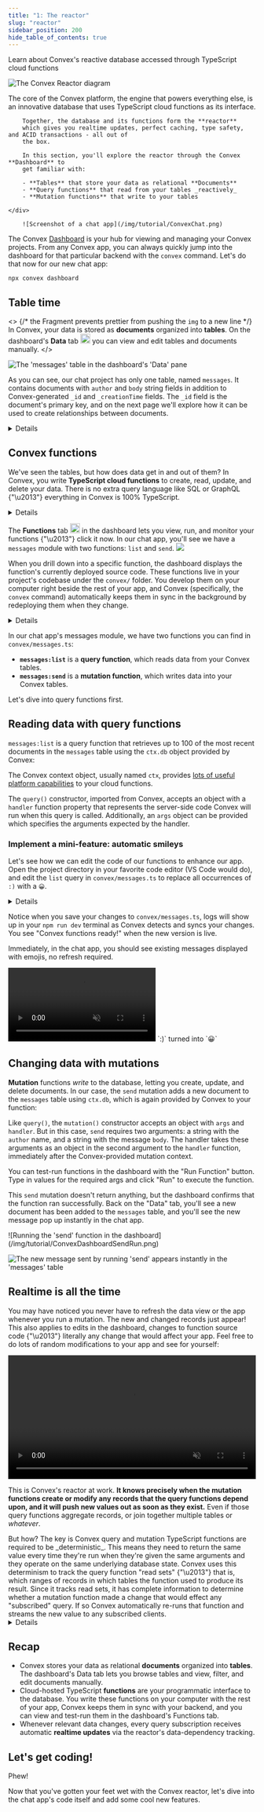 ```yaml
---
title: "1: The reactor"
slug: "reactor"
sidebar_position: 200
hide_table_of_contents: true
---
```



<TourGuide signPost="You are here" title="Convex Tour">
  <TourStep title="The reactor">
    Learn about Convex's reactive database accessed through TypeScript cloud
    functions
  </TourStep>
  <TourStep title="Convex and your app" />
  <TourStep title="The platform in action" />

![The Convex Reactor diagram](/img/tutorial/TutorialFigure1.png)

</TourGuide>

<div className="convex-side-by-side">
    <div>
        The core of the Convex platform, the engine that powers everything else, is an
        innovative database that uses TypeScript cloud functions as its interface.

        Together, the database and its functions form the **reactor**
        which gives you realtime updates, perfect caching, type safety, and ACID transactions - all out of
        the box.

        In this section, you'll explore the reactor through the Convex **Dashboard** to
        get familiar with:

        - **Tables** that store your data as relational **Documents**
        - **Query functions** that read from your tables _reactively_
        - **Mutation functions** that write to your tables

    </div>

        ![Screenshot of a chat app](/img/tutorial/ConvexChat.png)

</div>

The Convex [Dashboard](https://dashboard.convex.dev) is your hub for viewing and
managing your Convex projects. From any Convex app, you can always quickly jump
into the dashboard for that particular backend with the `convex` command. Let's
do that now for our new chat app:

```shell
npx convex dashboard
```

## Table time

<>
  {/* the Fragment prevents prettier from pushing the `img` to a new line */}
  In Convex, your data is stored as **documents** organized into **tables**. On the
  dashboard's **Data** tab
  <img src="/img/tutorial/icon_data.png" height="20" /> you can view and edit
  tables and documents manually.
</>

![The 'messages' table in the dashboard's 'Data' pane](/img/tutorial/ConvexDashboardDataMessages.png)

<div style={{width: "100%"}}>

As you can see, our chat project has only one table, named `messages`. It
contains documents with `author` and `body` string fields in addition to
Convex-generated `_id` and `_creationTime` fields. The `_id` field is the
document's primary key, and on the next page we'll explore how it can be used to
create relationships between documents.

<Details summary="🤔 Is this a relational or NoSQL database?">
Both! Why choose, when you can have the best of both worlds?

Convex lets you store documents with all the flexibility you'd expect from a
NoSQL database while also supporting first-class relationships and
multi-document ACID transactions. All your existing relational modeling
techniques work great on Convex.

Read more:
[Document IDs: References and Relationships](https://docs.convex.dev/database/document-ids#references-and-relationships)

</Details>

</div>

## Convex functions

We've seen the tables, but how does data get in and out of them? In Convex, you
write **TypeScript cloud functions** to create, read, update, and delete your
data. There is no extra query language like SQL or GraphQL {"\u2013"} everything
in Convex is 100% TypeScript.

<Details summary="🤔 What about JavaScript?">

For sure, it is possible to write your Convex functions in good old JavaScript.
But we recommend using Convex with TypeScript for the convenience and safety of
end-to-end type safety.

In the future, we may support other languages than TS/JS, so stay tuned!

</Details>

The **Functions** tab <img src="/img/tutorial/icon_func.png" height="20" /> in
the dashboard lets you view, run, and monitor your functions {"\u2013"} click it
now. In our chat app, you'll see we have a `messages` module with two functions:
`list` and `send`. ![](/img/tutorial/ConvexDashboardFunctionsList.png)

When you drill down into a specific function, the dashboard displays the
function's currently deployed source code. These functions live in your
project's codebase under the `convex/` folder. You develop them on your computer
right beside the rest of your app, and Convex (specifically, the `convex`
command) automatically keeps them in sync in the background by redeploying them
when they change.

<Details
  summary={
    <>
      What about the <code>init</code> module I see there?
    </>
  }
>
  That module has a couple of functions that create some seed data for the chat,
  as a convenience for getting started. You can ignore it for the purposes of
  this tutorial.
</Details>

In our chat app's messages module, we have two functions you can find in
`convex/messages.ts`:

- **`messages:list`** is a **query function**, which reads data from your Convex
  tables.
- **`messages:send`** is a **mutation function**, which writes data into your
  Convex tables.

Let's dive into query functions first.

## Reading data with query functions

`messages:list` is a query function that retrieves up to 100 of the most recent
documents in the `messages` table using the `ctx.db` object provided by Convex:

<Admonition type="info">

The Convex context object, usually named `ctx`, provides
[lots of useful platform capabilities](https://docs.convex.dev/generated-api/server#queryctx)
to your cloud functions.

</Admonition>

<TSAndJSSnippet
  title="convex/messages.ts"
  sourceTS={Messages}
  sourceJS={Messages}
  snippet="messages:list"
/>

The `query()` constructor, imported from Convex, accepts an object with a
`handler` function property that represents the server-side code Convex will run
when this query is called. Additionally, an `args` object can be provided which
specifies the arguments expected by the handler.

<Admonition type="tip" title="Exercise">
  
### Implement a mini-feature: automatic smileys

Let's see how we can edit the code of our functions to enhance our app. Open the
project directory in your favorite code editor (VS Code would do), and edit the
`list` query in `convex/messages.ts` to replace all occurrences of `:)` with a
`😀`.

<Details summary="See solution" >

We `map` over our `messages`, performing a text replacement on the `body` of
each message.

<TSAndJSSnippet
  title="convex/messages.ts"
  sourceTS={Exercise}
  sourceJS={Exercise}
  snippet="messages:list"
/>

</Details>

<div className="convex-side-by-side">

<div>

Notice when you save your changes to `convex/messages.ts`, logs will show up in
your `npm run dev` terminal as Convex detects and syncs your changes. You see
"Convex functions ready!" when the new version is live.

Immediately, in the chat app, you should see existing messages displayed with
emojis, no refresh required.

</div>
<div style={{"text-align": "center"}}>
<video autoPlay playsInline muted loop  >
  <source src="/img/tutorial/ConvexChatMiniFeature.mp4" />
  <p>Screen recording of sending a message with a smiley</p>
</video>
<caption>`:)` turned into `😀`</caption>
</div>
</div>
</Admonition>

## Changing data with mutations

**Mutation** functions _write_ to the database, letting you create, update, and
delete documents. In our case, the `send` mutation adds a new document to the
`messages` table using `ctx.db`, which is again provided by Convex to your
function:

<TSAndJSSnippet
  title="convex/messages.ts"
  sourceTS={Messages}
  sourceJS={Messages}
  snippet="messages:send"
/>

Like `query()`, the `mutation()` constructor accepts an object with `args` and
`handler`. But in this case, `send` requires two arguments: a string with the
`author` name, and a string with the message `body`. The handler takes these
arguments as an object in the second argument to the `handler` function,
immediately after the Convex-provided mutation context.

<Admonition type="tip">
You can test-run functions in the dashboard with the "Run Function" button. Type
in values for the required args and click "Run" to execute the function.

This `send` mutation doesn't return anything, but the dashboard confirms that
the function ran successfully. Back on the "Data" tab, you'll see a new document
has been added to the `messages` table, and you'll see the new message pop up
instantly in the chat app.

<div className="convex-side-by-side convex-balanced">
![Running the 'send' function in the dashboard](/img/tutorial/ConvexDashboardSendRun.png)

![The new message sent by running 'send' appears instantly in the 'messages' table](/img/tutorial/ConvexDashboardMessagesNew.png)

</div>

</Admonition>

## Realtime is all the time

You may have noticed you never have to refresh the data view or the app whenever
you run a mutation. The new and changed records just appear! This also applies
to edits in the dashboard, changes to function source code {"\u2013"} literally
any change that would affect your app. Feel free to do lots of random
modifications to your app and see for yourself:

<video autoPlay playsInline muted loop width="100%">
  <source src="/img/tutorial/reactivity.mp4" type="video/mp4" />
  Screen capture video of reactive updates to the app through the dashboard
</video>

This is Convex's reactor at work. **It knows precisely when the mutation
functions create or modify any records that the query functions depend upon, and
it will push new values out as soon as they exist.** Even if those query
functions aggregate records, or join together multiple tables or _whatever_.

<Admonition type="info">
  But how? The key is Convex query and mutation TypeScript functions are
  required to be _deterministic_. This means they need to return the same value
  every time they're run when they're given the same arguments and they operate
  on the same underlying database state. Convex uses this determinism to track
  the query function "read sets" {"\u2013"} that is, which ranges of records in
  which tables the function used to produce its result. Since it tracks read
  sets, it has complete information to determine whether a mutation function
  made a change that would effect any "subscribed" query. If so Convex
  automatically re-runs that function and streams the new value to any
  subscribed clients.
</Admonition>

<Details summary="So do I need to be careful about determinism when I write query/mutation functions?">
  Nope! Convex will give you a helpful error if you rely on any behavior or packages that
  make your query and mutation functions non-deterministic. You can still
  use `Math.random()` and `Date.now()`, they will behave as you expect.

Some non-determinism, such as calling other cloud APIs, is an crucial part of
modern apps. Don't worry, Convex has a great solution for that too! We'll cover
it in part three of this tutorial when we integrate OpenAI.

</Details>

## Recap

- Convex stores your data as relational **documents** organized into **tables**.
  The dashboard's Data tab lets you browse tables and view, filter, and edit
  documents manually.
- Cloud-hosted TypeScript **functions** are your programmatic interface to the
  database. You write these functions on your computer with the rest of your
  app, Convex keeps them in sync with your backend, and you can view and
  test-run them in the dashboard's Functions tab.
- Whenever relevant data changes, every query subscription receives automatic
  **realtime updates** via the reactor's data-dependency tracking.

## Let's get coding!

Phew!

Now that you've gotten your feet wet with the Convex reactor, let's dive into
the chat app's code itself and add some cool new features.

